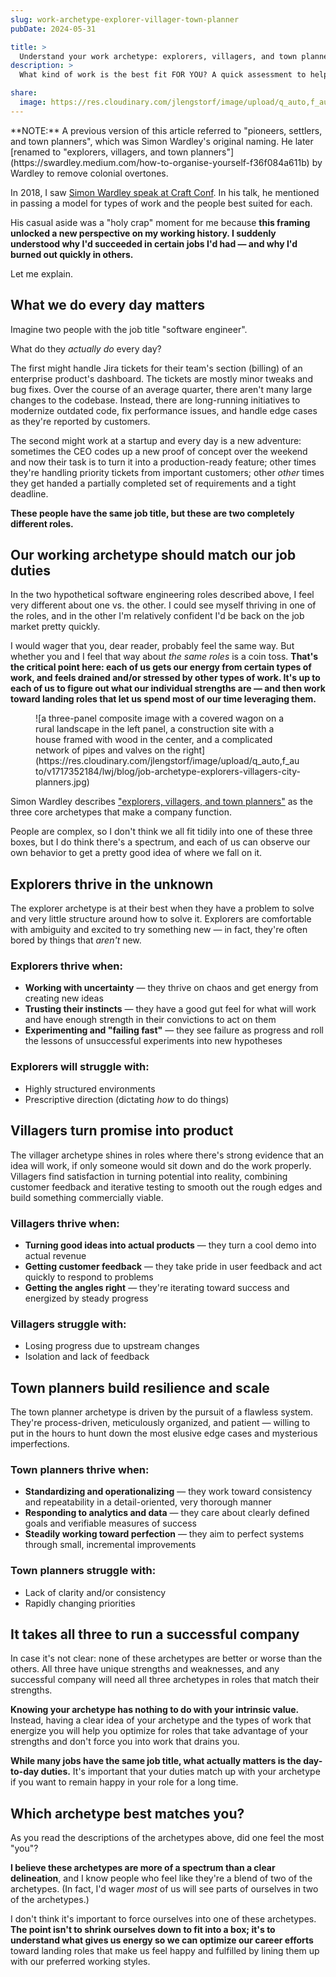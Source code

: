 ```yaml
---
slug: work-archetype-explorer-villager-town-planner
pubDate: 2024-05-31

title: >
  Understand your work archetype: explorers, villagers, and town planners
description: >
  What kind of work is the best fit FOR YOU? A quick assessment to help you optimize for a job that you'll actually enjoy.

share:
  image: https://res.cloudinary.com/jlengstorf/image/upload/q_auto,f_auto/v1717352184/lwj/blog/job-archetype-explorers-villagers-city-planners.jpg
---
```



<Aside>
  **NOTE:** A previous version of this article referred to "pioneers, settlers, and town planners", which was Simon Wardley's original naming. He later [renamed to "explorers, villagers, and town planners"](https://swardley.medium.com/how-to-organise-yourself-f36f084a611b) by Wardley to remove colonial overtones.
</Aside>

In 2018, I saw [Simon Wardley speak at Craft Conf](https://craft-conf.com/2018/speaker/SimonWardley). In his talk, he mentioned in passing a model for types of work and the people best suited for each.

His casual aside was a "holy crap" moment for me because **this framing unlocked a new perspective on my working history. I suddenly understood why I'd succeeded in certain jobs I'd had — and why I'd burned out quickly in others.**

Let me explain.

## What we do every day matters

Imagine two people with the job title "software engineer".

What do they _actually do_ every day?

The first might handle Jira tickets for their team's section (billing) of an enterprise product's dashboard. The tickets are mostly minor tweaks and bug fixes. Over the course of an average quarter, there aren't many large changes to the codebase. Instead, there are long-running initiatives to modernize outdated code, fix performance issues, and handle edge cases as they're reported by customers.

The second might work at a startup and every day is a new adventure: sometimes the CEO codes up a new proof of concept over the weekend and now their task is to turn it into a production-ready feature; other times they're handling priority tickets from important customers; other _other_ times they get handed a partially completed set of requirements and a tight deadline.

**These people have the same job title, but these are two completely different roles.**

## Our working archetype should match our job duties

In the two hypothetical software engineering roles described above, I feel very different about one vs. the other. I could see myself thriving in one of the roles, and in the other I'm relatively confident I'd be back on the job market pretty quickly.

I would wager that you, dear reader, probably feel the same way. But whether you and I feel that way about _the same roles_ is a coin toss. **That's the critical point here: each of us gets our energy from certain types of work, and feels drained and/or stressed by other types of work. It's up to each of us to figure out what our individual strengths are — and then work toward landing roles that let us spend most of our time leveraging them.**

<Figure>
  ![a three-panel composite image with a covered wagon on a rural landscape in the left panel, a construction site with a house framed with wood in the center, and a complicated network of pipes and valves on the right](https://res.cloudinary.com/jlengstorf/image/upload/q_auto,f_auto/v1717352184/lwj/blog/job-archetype-explorers-villagers-city-planners.jpg)
</Figure>

Simon Wardley describes ["explorers, villagers, and town planners"](https://blog.gardeviance.org/search?q=PST) as the three core archetypes that make a company function.

People are complex, so I don't think we all fit tidily into one of these three boxes, but I do think there's a spectrum, and each of us can observe our own behavior to get a pretty good idea of where we fall on it.

## Explorers thrive in the unknown

The explorer archetype is at their best when they have a problem to solve and very little structure around how to solve it. Explorers are comfortable with ambiguity and excited to try something new — in fact, they're often bored by things that _aren't_ new.

### Explorers thrive when:

- **Working with uncertainty** — they thrive on chaos and get energy from creating new ideas
- **Trusting their instincts** — they have a good gut feel for what will work and have enough strength in their convictions to act on them
- **Experimenting and "failing fast"** — they see failure as progress and roll the lessons of unsuccessful experiments into new hypotheses

### Explorers will struggle with:

- Highly structured environments
- Prescriptive direction (dictating _how_ to do things)

## Villagers turn promise into product

The villager archetype shines in roles where there's strong evidence that an idea will work, if only someone would sit down and do the work properly. Villagers find satisfaction in turning potential into reality, combining customer feedback and iterative testing to smooth out the rough edges and build something commercially viable.

### Villagers thrive when:

- **Turning good ideas into actual products** — they turn a cool demo into actual revenue
- **Getting customer feedback** — they take pride in user feedback and act quickly to respond to problems
- **Getting the angles right** — they're iterating toward success and energized by steady progress

### Villagers struggle with:

- Losing progress due to upstream changes
- Isolation and lack of feedback

## Town planners build resilience and scale

The town planner archetype is driven by the pursuit of a flawless system. They're process-driven, meticulously organized, and patient — willing to put in the hours to hunt down the most elusive edge cases and mysterious imperfections.

### Town planners thrive when:

- **Standardizing and operationalizing** — they work toward consistency and repeatability in a detail-oriented, very thorough manner
- **Responding to analytics and data** — they care about clearly defined goals and verifiable measures of success
- **Steadily working toward perfection** — they aim to perfect systems through small, incremental improvements

### Town planners struggle with:

- Lack of clarity and/or consistency
- Rapidly changing priorities

## It takes all three to run a successful company

In case it's not clear: none of these archetypes are better or worse than the others. All three have unique strengths and weaknesses, and any successful company will need all three archetypes in roles that match their strengths.

**Knowing your archetype has nothing to do with your intrinsic value.** Instead, having a clear idea of your archetype and the types of work that energize you will help you optimize for roles that take advantage of your strengths and don't force you into work that drains you.

**While many jobs have the same job title, what actually matters is the day-to-day duties.** It's important that your duties match up with your archetype if you want to remain happy in your role for a long time.

## Which archetype best matches you?

As you read the descriptions of the archetypes above, did one feel the most "you"?

**I believe these archetypes are more of a spectrum than a clear delineation**, and I know people who feel like they're a blend of two of the archetypes. (In fact, I'd wager _most_ of us will see parts of ourselves in two of the archetypes.)

I don't think it's important to force ourselves into one of these archetypes. **The point isn't to shrink ourselves down to fit into a box; it's to understand what gives us energy so we can optimize our career efforts** toward landing roles that make us feel happy and fulfilled by lining them up with our preferred working styles.
